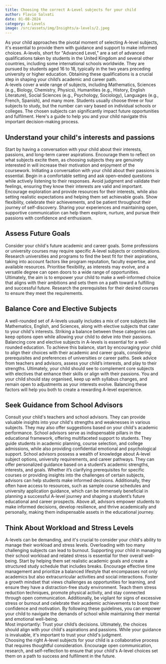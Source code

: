 ```yaml
---
title: Choosing the correct A-Level subjects for your child
author: Flavio Salvati
date: 01-08-2024
category: A-Levels
image: /src/assets/img/Insights/a-levels/2.jpeg
---
```



As your child approaches the pivotal moment of selecting A-level subjects, it's essential to provide them with guidance and support to make informed choices. A-levels, short for "Advanced Level," are a set of advanced qualifications taken by students in the United Kingdom and several other countries, including some international schools worldwide. They are pursued by students aged 16 to 18, typically in the two years preceding university or higher education. Obtaining these qualifications is a crucial step in shaping your child’s academic and career path.  
A-levels cover a wide range of subjects, including Mathematics, Sciences (e.g., Biology, Chemistry, Physics), Humanities (e.g., History, English Literature), Social Sciences (e.g., Psychology, Sociology), Languages (e.g., French, Spanish), and many more. Students usually choose three or four subjects to study, but the number can vary based on individual schools or colleges. The chosen subjects can significantly impact future opportunities and fulfilment. Here's a guide to help you and your child navigate this important decision-making process.

## Understand your child's interests and passions

Start by having a conversation with your child about their interests, passions, and long-term career aspirations. Encourage them to reflect on what subjects excite them, as choosing subjects they are genuinely interested in will increase their motivation and enjoyment of the coursework. Initiating a conversation with your child about their passions is essential. Begin in a comfortable setting and ask open-ended questions while actively listening to their responses. Avoid judgment and validate their feelings, ensuring they know their interests are valid and important. Encourage exploration and provide resources for their interests, while also setting realistic expectations and helping them set achievable goals. Show flexibility, celebrate their achievements, and be patient throughout their journey of self-discovery. Sharing your experiences and maintaining open, supportive communication can help them explore, nurture, and pursue their passions with confidence and enthusiasm.

## Assess Future Goals

Consider your child's future academic and career goals. Some professions or university courses may require specific A-level subjects or combinations. Research universities and programs to find the best fit for their aspirations, taking into account factors like program reputation, faculty expertise, and available resources. Prioritise flexibility, as interests may evolve, and a versatile degree can open doors to a wide range of opportunities. Ultimately, the aim is to empower your child to make a well-informed choice that aligns with their ambitions and sets them on a path toward a fulfilling and successful future. Research the prerequisites for their desired courses to ensure they meet the requirements.

## Balance Core and Elective Subjects

A well-rounded set of A-levels usually includes a mix of core subjects like Mathematics, English, and Sciences, along with elective subjects that cater to your child's interests. Striking a balance between these categories can keep options open while allowing your child to delve into their passions. Balancing core and elective subjects in A-levels is essential for a well-rounded education. To achieve this balance, start by encouraging your child to align their choices with their academic and career goals, considering prerequisites and preferences of universities or career paths. Seek advice from teachers and advisors, assess your child’s interests, and play to their strengths. Ultimately, your child should see to complement core subjects with electives that enhance their skills or align with their passions. You and your child should stay organised, keep up with syllabus changes, and remain open to adjustments as your interests evolve. Balancing these factors will help you both to create a rewarding A-level experience.

## Seek Guidance from School Advisors

Consult your child's teachers and school advisors. They can provide valuable insights into your child's strengths and weaknesses in various subjects. They may also offer suggestions based on your child's academic performance. School advisors serve as indispensable pillars in the educational framework, offering multifaceted support to students. They guide students in academic planning, course selection, and college admissions, while also providing confidential emotional and psychological support. School advisors possess a wealth of knowledge about A-level subject options, university requirements, and career pathways. They can offer personalized guidance based on a student’s academic strengths, interests, and goals. Whether it’s clarifying prerequisites for specific courses or providing insights into the challenges of certain subjects, advisors can help students make informed decisions. Additionally, they often have access to resources, such as sample course schedules and university application guidance, which can be immensely beneficial in planning a successful A-level journey and shaping a student’s future educational and career prospects. Above all, advisors empower students to make informed decisions, develop resilience, and thrive academically and personally, making them indispensable assets in the educational journey.

## Think About Workload and Stress Levels

A-levels can be demanding, and it's crucial to consider your child's ability to manage their workload and stress levels. Overloading with too many challenging subjects can lead to burnout. Supporting your child in managing their school workload and related stress is essential for their overall well-being. Start by helping them set realistic academic goals and create a structured study schedule that includes breaks. Encourage effective time management and prioritize a balanced lifestyle that encompasses not only academics but also extracurricular activities and social interactions. Foster a growth mindset that views challenges as opportunities for learning, and ensure they have a distraction-free study environment. Teach them stress reduction techniques, promote physical activity, and stay connected through open communication. Additionally, be vigilant for signs of excessive stress or burnout and celebrate their academic achievements to boost their confidence and motivation. By following these guidelines, you can empower your child to navigate the demands of school while maintaining their mental and emotional well-being.  
Most importantly: Trust your child’s decisions. Ultimately, the choices should align with your child's aspirations and passions. While your guidance is invaluable, it's important to trust your child's judgment.  
Choosing the right A-level subjects for your child is a collaborative process that requires thoughtful consideration. Encourage open communication, research, and self-reflection to ensure that your child's A-level choices set them on a path to success and fulfilment in the future.
